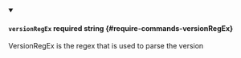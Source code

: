 
<details className="config-field" data-expandable="false" open>
<summary>

#### `versionRegEx` <span className="config-field-required" data-required="false">required</span> <span className="config-field-type">string</span> <span className="config-field-default"></span> <span className="config-field-enum"></span> {#require-commands-versionRegEx}

VersionRegEx is the regex that is used to parse the version

</summary>



</details>
